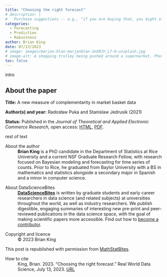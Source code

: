 ```yaml
---
title: "Choosing the right forecast"
# description: |
#   Purchase suggestions -- e.g., "if you are buying that, you might also want this" -- are, to a large extent, informed by the concept of complementarity: that certain products are often bought and/or used together. A journal paper by Puka and Jedrusik sheds light on how these product recommendations can be derived, as Moinak Bhaduri explains.  
categories:
  - Forecasting
  - Prediction
  - Robustness
author: Brian King
date: 07/13/2023
# image: images/marjan-blan-marjanblan-3nURJV_L7-8-unsplash.jpg
# image-alt: A shopping trolley being pushed around a supermarket. Photo by Marjan Blan | @marjanblan on Unsplash.
toc: false
---
```

intro

:::{.callout-note style="margin-top: 0rem;" appearance="simple" collapse="false"}
## About the paper

**Title:** A new measure of complementarity in market basket data

**Author(s) and year:** Radosław Puka and Stanislaw Jedrusik (2021)

**Status:** Published in the *Journal of Theoretical and Applied Electronic Commerce Research*, open access: [HTML](https://www.mdpi.com/0718-1876/16/4/39), [PDF](https://www.mdpi.com/0718-1876/16/4/39/pdf?version=1609984879). 
:::

rest of text

::: {.further-info}
::: grid
::: {.g-col-12 .g-col-md-6}
About the author
: **Brian King** is a PhD candidate in the Department of Statistics at Rice University and a current NSF Graduate Research Fellow, with research focused on Bayesian modeling and forecasting for time series of counts. Prior to Rice, he graduated from Baylor University with a BS in mathematics and statistics alongside a secondary major in Spanish and a minor in computer science.
:::

::: {.g-col-12 .g-col-md-6}
About DataScienceBites
: [**DataScienceBites**](/ideas/datasciencebites/index.qmd) is written by graduate students and early career researchers in data science (and related subjects) at universities throughout the world, as well as industry researchers. We publish digestible, engaging summaries of interesting new pre-print and peer-reviewed publications in the data science space, with the goal of making scientific papers more accessible. Find out how to [become a contributor](/contributor-docs/datasciencebites.qmd).
:::

::: {.g-col-12 .g-col-md-6}
Copyright and licence
: &copy; 2023 Brian King

This post is republished with permission from [MathStatBites](https://mathstatbites.org/determining-the-best-way-to-route-drivers-for-ridesharing-via-reinforcement-learning/).

:::

::: {.g-col-12 .g-col-md-6}
How to cite
: King, Brian. 2023. "Choosing the right forecast." Real World Data Science, July 13, 2023. [URL](https://realworlddatascience.net/news-and-views/datasciencebites/posts/2023/07/13/choosing-right-forecast.html)
:::
:::
:::